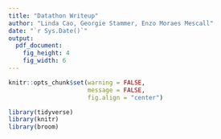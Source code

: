 ```yaml
---
title: "Datathon Writeup"
author: "Linda Cao, Georgie Stammer, Enzo Moraes Mescall"
date: "`r Sys.Date()`"
output: 
  pdf_document: 
    fig_height: 4
    fig_width: 6
---
```


```r
knitr::opts_chunk$set(warning = FALSE, 
                      message = FALSE, 
                      fig.align = "center")
```

```r
library(tidyverse)
library(knitr)
library(broom)
```
